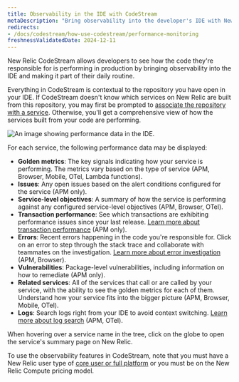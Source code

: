 ```yaml
---
title: Observability in the IDE with CodeStream
metaDescription: "Bring observability into the developer's IDE with New Relic CodeStream."
redirects:
- /docs/codestream/how-use-codestream/performance-monitoring
freshnessValidatedDate: 2024-12-11
---
```



New Relic CodeStream allows developers to see how the code they're responsible for is performing in production by bringing observability into the IDE and making it part of their daily routine. 

Everything in CodeStream is contextual to the repository you have open in your IDE. If CodeStream doesn't know which services on New Relic are built from this repository, you may first be prompted to [associate the repository with a service](/docs/codestream/observability/repo-association). Otherwise, you'll get a comprehensive view of how the services built from your code are performing.

<img
  title="Performance data for your services"
  alt="An image showing performance data in the IDE."
  src={codestreamO11y}
/>

For each service, the following performance data may be displayed:

* <DoNotTranslate>**Golden metrics**</DoNotTranslate>: The key signals indicating how your service is performing. The metrics vary based on the type of service (APM, Browser, Mobile, OTel, Lambda functions).
* <DoNotTranslate>**Issues**</DoNotTranslate>: Any open issues based on the alert conditions configured for the service (APM only). 
* <DoNotTranslate>**Service-level objectives**</DoNotTranslate>: A summary of how the service is performing against any configured service-level objectives (APM, Browser, OTel).
* <DoNotTranslate>**Transaction performance**</DoNotTranslate>: See which transactions are exhibiting performance issues since your last release. [Learn more about transaction performance](/docs/codestream/observability/transactions) (APM only).
* <DoNotTranslate>**Errors**</DoNotTranslate>: Recent errors happening in the code you're responsible for. Click on an error to step through the stack trace and collaborate with teammates on the investigation. [Learn more about error investigation](/docs/codestream/observability/error-investigation) (APM, Browser).
* <DoNotTranslate>**Vulnerabilities**</DoNotTranslate>: Package-level vulnerabilities, including information on how to remediate (APM only).
* <DoNotTranslate>**Related services**</DoNotTranslate>: All of the services that call or are called by your service, with the ability to see the golden metrics for each of them. Understand how your service fits into the bigger picture (APM, Browser, Mobile, OTel).
* <DoNotTranslate>**Logs**</DoNotTranslate>: Search logs right from your IDE to avoid context switching. [Learn more about log search](/docs/codestream/observability/log-search) (APM, OTel).

When hovering over a service name in the tree, click on the globe to open the service's summary page on New Relic.

To use the observability features in CodeStream, note that you must have a New Relic user type of [core user or full platform](/docs/accounts/accounts-billing/new-relic-one-user-management/user-type/#user-type-capabilities) or you must be on the New Relic Compute pricing model.